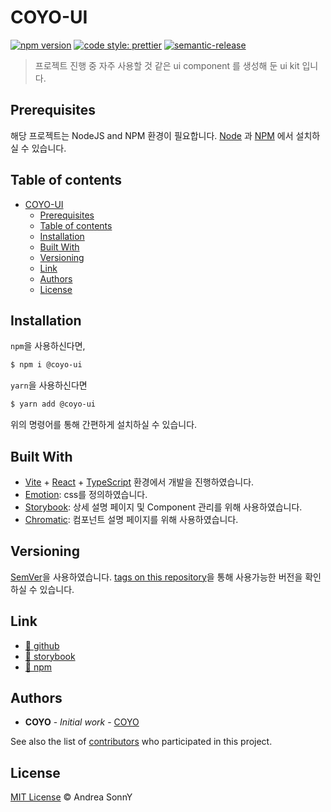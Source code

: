 
<Meta title="Docs/Introduction" />

# COYO-UI

[![npm version](https://img.shields.io/npm/v/coyo-ui)](https://www.npmjs.com/package/coyo-ui)
[![code style: prettier](https://img.shields.io/badge/code_style-prettier-ff69b4.svg)](https://github.com/prettier/prettier)
[![semantic-release](https://img.shields.io/badge/%20%20%F0%9F%93%A6%F0%9F%9A%80-semantic--release-e10079.svg)](https://github.com/semantic-release/semantic-release)



> 프로젝트 진행 중 자주 사용할 것 같은 ui component 를 생성해 둔 ui kit 입니다.


## Prerequisites

해당 프로젝트는 NodeJS and NPM 환경이 필요합니다.
[Node](http://nodejs.org/) 과 [NPM](https://npmjs.org/) 에서 설치하실 수 있습니다.

## Table of contents

- [COYO-UI](#COYO-UI)
  - [Prerequisites](#prerequisites)
  - [Table of contents](#table-of-contents)
  - [Installation](#installation)
  - [Built With](#built-with)
  - [Versioning](#versioning)
  - [Link](#link)
  - [Authors](#authors)
  - [License](#license)

## Installation

`npm`을 사용하신다면,
```sh
$ npm i @coyo-ui
```

`yarn`을 사용하신다면

```sh
$ yarn add @coyo-ui
```
위의 명령어를 통해 간편하게 설치하실 수 있습니다.

## Built With

* [Vite](https://ko.vitejs.dev/guide/) + [React](https://react.dev/) + [TypeScript](https://www.typescriptlang.org/) 환경에서 개발을 진행하였습니다.
* [Emotion](https://emotion.sh/docs/introduction): css를 정의하였습니다.
* [Storybook](https://storybook.js.org/): 상세 설명 페이지 및 Component 관리를 위해 사용하였습니다.
* [Chromatic](https://www.chromatic.com/): 컴포넌트 설명 페이지를 위해 사용하였습니다.

## Versioning

[SemVer](http://semver.org/)을 사용하였습니다.
[tags on this repository](https://github.com/COYO-HM/coyo-ui/tags)을 통해 사용가능한 버전을 확인하실 수 있습니다.

## Link

* [🔗 github](https://github.com/coyo-hm/coyo-ui)
* [🔗 storybook](https://main--65ae91d7cdf7712a838d310c.chromatic.com/?path=/docs/docs-introduction--docs)
* [🔗 npm](https://www.npmjs.com/package/coyo-ui)

## Authors

* **COYO** - *Initial work* - [COYO](https://github.com/COYO-HM)

See also the list of [contributors](https://github.com/COYO-HM/coyo-ui/contributors) who participated in this project.

## License

[MIT License](https://andreasonny.mit-license.org/2019) © Andrea SonnY
